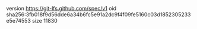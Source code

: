 version https://git-lfs.github.com/spec/v1
oid sha256:3fb018f9d56dde6a34b6fc5e91a2dc9f4f09fe5160c03d1852305233e5e74553
size 11830
